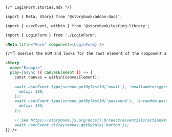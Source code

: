 ```md
{/* LoginForm.stories.mdx */}

import { Meta, Story} from '@storybook/addon-docs';

import { userEvent, within } from '@storybook/testing-library';

import { LoginForm } from './LoginForm';

<Meta title="Form" component={LoginForm} />

{/*👇 Queries the DOM and looks for the root element of the component and assigns it for a performance boost */}

<Story 
  name="Example"
  play={async ({ canvasElement }) => {
    const canvas = within(canvasElement);
    
    await userEvent.type(screen.getByTestId('email'), 'emailaddress@provider.com', {
      delay: 100,
    });
    await userEvent.type(screen.getByTestId('password'), 'a-random-password', {
      delay: 100,
    });
    
    // See https://storybook.js.org/docs/7.0/react/essentials/actions#automatically-matching-args to learn how to setup logging in the Actions panel
    await userEvent.click(canvas.getByRole('button'));
}} />
```
